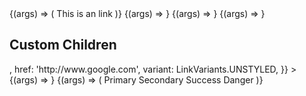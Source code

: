 
<Meta title="Components/Link" component={Link} />

<Canvas>
  <Story name="Internal" args={{ children: 'internal', href: '/test' }}>
    {(args) => (
      <Text>
        This is an <Link {...args} /> link
      </Text>
    )}
  </Story>
</Canvas>

<ArgsTable story="Internal" />

<Canvas>
  <Story
    name="Unstyled Internal"
    args={{
      children: 'unstyled internal',
      href: '/test',
      variant: LinkVariants.UNSTYLED,
    }}
  >
    {(args) => <Link {...args} />}
  </Story>
</Canvas>

<ArgsTable story="Unstyled Internal" />

<Canvas>
  <Story
    name="External Link"
    args={{ children: 'external', href: 'http://www.google.com' }}
  >
    {(args) => <Link {...args} />}
  </Story>
</Canvas>

<ArgsTable story="External Link" />

<Canvas>
  <Story
    name="Unstyled External"
    args={{
      children: 'unstyled external',
      href: 'http://www.google.com',
      variant: LinkVariants.UNSTYLED,
    }}
  >
    {(args) => <Link {...args} />}
  </Story>
</Canvas>

<ArgsTable story="Unstyled External" />

## Custom Children

<Canvas>
  <Story
    name="Custom Children"
    args={{
      customChildren: true,
      children: <Icon name={Icons.TIMES} />,
      href: 'http://www.google.com',
      variant: LinkVariants.UNSTYLED,
    }}
  >
    {(args) => <Link {...args} />}
  </Story>
</Canvas>

<ArgsTable story="Custom Children" />

<Canvas>
  <Story
    name="As button"
    args={{
      href: '/?path=/story/introduction-design-principles--page',
    }}
  >
    {(args) => (
      <Inline spacing={3}>
        <Link {...args} variant={LinkVariants.BUTTON_PRIMARY}>
          Primary
        </Link>
        <Link {...args} variant={LinkVariants.BUTTON_SECONDARY}>
          Secondary
        </Link>
        <Link {...args} variant={LinkVariants.BUTTON_SUCCESS}>
          Success
        </Link>
        <Link {...args} variant={LinkVariants.BUTTON_DANGER}>
          Danger
        </Link>
      </Inline>
    )}
  </Story>
</Canvas>

<ArgsTable story="As button" />
